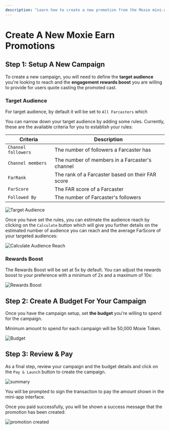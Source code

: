 ```yaml
---
description: "Learn how to create a new promotion from the Moxie mini-app."
---
```


# Create A New Moxie Earn Promotions

## Step 1: Setup A New Campaign

To create a new campaign, you will need to define the **target audience** you're looking to reach and the **engagement rewards boost** you are willing to provide for users quote casting the promoted cast.

### Target Audience

For target audience, by default it will be set to `All Farcasters` which

You can narrow down your target audience by adding some rules. Currently, these are the available criteria for you to establish your rules:

| Criteria            | Description                                      |
| ------------------- | ------------------------------------------------ |
| `Channel followers` | The number of followers a Farcaster has          |
| `Channel members`   | The number of members in a Farcaster's channel   |
| `FarRank`           | The rank of a Farcaster based on their FAR score |
| `FarScore`          | The FAR score of a Farcaster                     |
| `Followed By`       | The number of Farcaster's followers              |

![Target Audience](/img/moxie-earn/target_audience.png)

Once you have set the rules, you can estimate the audience reach by clicking on the `Calculate` button which will give you further details on the estimated number of audience you can reach and the average FarScore of your targeted audiences:

![Calculate Audience Reach](/img/moxie-earn/estimate_reach.png)

### Rewards Boost

The Rewards Boost will be set at 5x by default. You can adjust the rewards boost to your preference with a minimum of 2x and a maximum of 10x:

![Rewards Boost](/img/moxie-earn/reward_boost.png)

## Step 2: Create A Budget For Your Campaign

Once you have the campaign setup, set **the budget** you're willing to spend for the campaign.

Minimum amount to spend for each campaign will be 50,000 Moxie Token.

![Budget](/img/moxie-earn/set_budget.png)

## Step 3: Review & Pay

As a final step, review your campaign and the budget details and click on the `Pay & Launch` button to create the campaign.

![summary](/img/moxie-earn/summary.png)

You will be prompted to sign the transaction to pay the amount shown in the mini-app interface.

Once you paid successfully, you will be shown a success message that the promotion has been created:

![promotion created](/img/moxie-earn/promotion_created.png)
